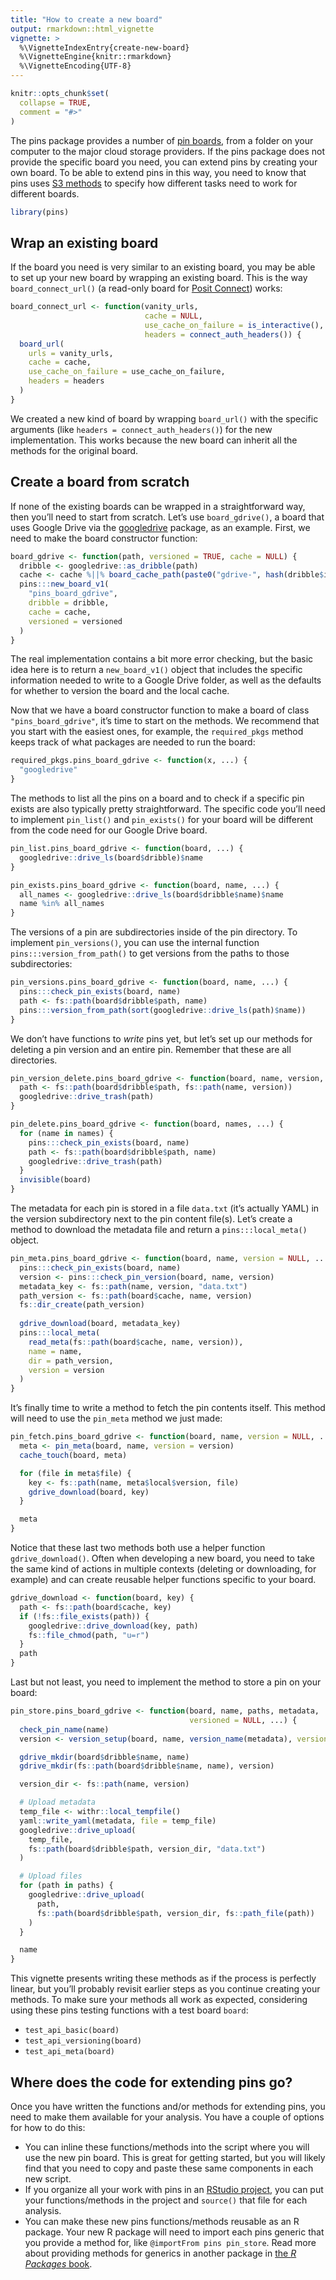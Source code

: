 ```yaml
---
title: "How to create a new board"
output: rmarkdown::html_vignette
vignette: >
  %\VignetteIndexEntry{create-new-board}
  %\VignetteEngine{knitr::rmarkdown}
  %\VignetteEncoding{UTF-8}
---
```


```r
knitr::opts_chunk$set(
  collapse = TRUE,
  comment = "#>"
)
```

The pins package provides a number of [pin boards](https://pins.rstudio.com/reference/index.html#boards), from a folder on your computer to the major cloud storage providers. If the pins package does not provide the specific board you need, you can extend pins by creating your own board. To be able to extend pins in this way, you need to know that pins uses [S3 methods](https://rstudio-education.github.io/hopr/s3.html) to specify how different tasks need to work for different boards.

```r
library(pins)
```

## Wrap an existing board

If the board you need is very similar to an existing board, you may be able to set up your new board by wrapping an existing board. This is the way `board_connect_url()` (a read-only board for [Posit Connect](https://posit.co/products/enterprise/connect/)) works:

```r
board_connect_url <- function(vanity_urls,
                              cache = NULL,
                              use_cache_on_failure = is_interactive(),
                              headers = connect_auth_headers()) {
  board_url(
    urls = vanity_urls,
    cache = cache,
    use_cache_on_failure = use_cache_on_failure,
    headers = headers
  )
}
```

We created a new kind of board by wrapping `board_url()` with the specific arguments (like `headers = connect_auth_headers()`) for the new implementation. This works because the new board can inherit all the methods for the original board.

## Create a board from scratch

If none of the existing boards can be wrapped in a straightforward way, then you'll need to start from scratch. Let's use `board_gdrive()`, a board that uses Google Drive via the [googledrive](https://googledrive.tidyverse.org/) package, as an example. First, we need to make the board constructor function:

```r
board_gdrive <- function(path, versioned = TRUE, cache = NULL) {
  dribble <- googledrive::as_dribble(path)
  cache <- cache %||% board_cache_path(paste0("gdrive-", hash(dribble$id)))
  pins:::new_board_v1(
    "pins_board_gdrive",
    dribble = dribble,
    cache = cache,
    versioned = versioned
  )
}
```

The real implementation contains a bit more error checking, but the basic idea here is to return a `new_board_v1()` object that includes the specific information needed to write to a Google Drive folder, as well as the defaults for whether to version the board and the local cache.

Now that we have a board constructor function to make a board of class `"pins_board_gdrive"`, it's time to start on the methods. We recommend that you start with the easiest ones, for example, the `required_pkgs` method keeps track of what packages are needed to run the board:

```r
required_pkgs.pins_board_gdrive <- function(x, ...) {
  "googledrive"
}
```

The methods to list all the pins on a board and to check if a specific pin exists are also typically pretty straightforward. The specific code you'll need to implement `pin_list()` and `pin_exists()` for your board will be different from the code need for our Google Drive board.

```r
pin_list.pins_board_gdrive <- function(board, ...) {
  googledrive::drive_ls(board$dribble)$name
}

pin_exists.pins_board_gdrive <- function(board, name, ...) {
  all_names <- googledrive::drive_ls(board$dribble$name)$name
  name %in% all_names
}
```

The versions of a pin are subdirectories inside of the pin directory. To implement `pin_versions()`, you can use the internal function `pins:::version_from_path()` to get versions from the paths to those subdirectories:

```r
pin_versions.pins_board_gdrive <- function(board, name, ...) {
  pins:::check_pin_exists(board, name)
  path <- fs::path(board$dribble$path, name)
  pins:::version_from_path(sort(googledrive::drive_ls(path)$name))
}
```

We don't have functions to _write_ pins yet, but let's set up our methods for deleting a pin version and an entire pin. Remember that these are all directories.

```r
pin_version_delete.pins_board_gdrive <- function(board, name, version, ...) {
  path <- fs::path(board$dribble$path, fs::path(name, version))
  googledrive::drive_trash(path)
}

pin_delete.pins_board_gdrive <- function(board, names, ...) {
  for (name in names) {
    pins:::check_pin_exists(board, name)
    path <- fs::path(board$dribble$path, name)
    googledrive::drive_trash(path)
  }
  invisible(board)
}
```

The metadata for each pin is stored in a file `data.txt` (it's actually YAML) in the version subdirectory next to the pin content file(s). Let's create a method to download the metadata file and return a `pins:::local_meta()` object.

```r
pin_meta.pins_board_gdrive <- function(board, name, version = NULL, ...) {
  pins:::check_pin_exists(board, name)
  version <- pins:::check_pin_version(board, name, version)
  metadata_key <- fs::path(name, version, "data.txt")
  path_version <- fs::path(board$cache, name, version)
  fs::dir_create(path_version)
  
  gdrive_download(board, metadata_key)
  pins:::local_meta(
    read_meta(fs::path(board$cache, name, version)),
    name = name,
    dir = path_version,
    version = version
  )
}
```

It's finally time to write a method to fetch the pin contents itself. This method will need to use the `pin_meta` method we just made:

```r
pin_fetch.pins_board_gdrive <- function(board, name, version = NULL, ...) {
  meta <- pin_meta(board, name, version = version)
  cache_touch(board, meta)

  for (file in meta$file) {
    key <- fs::path(name, meta$local$version, file)
    gdrive_download(board, key)
  }

  meta
}
```

Notice that these last two methods both use a helper function `gdrive_download()`. Often when developing a new board, you need to take the same kind of actions in multiple contexts (deleting or downloading, for example) and can create reusable helper functions specific to your board.

```r
gdrive_download <- function(board, key) {
  path <- fs::path(board$cache, key)
  if (!fs::file_exists(path)) {
    googledrive::drive_download(key, path)
    fs::file_chmod(path, "u=r")
  }
  path
}
```

Last but not least, you need to implement the method to store a pin on your board:

```r
pin_store.pins_board_gdrive <- function(board, name, paths, metadata,
                                        versioned = NULL, ...) {
  check_pin_name(name)
  version <- version_setup(board, name, version_name(metadata), versioned = versioned)

  gdrive_mkdir(board$dribble$name, name)
  gdrive_mkdir(fs::path(board$dribble$name, name), version)

  version_dir <- fs::path(name, version)

  # Upload metadata
  temp_file <- withr::local_tempfile()
  yaml::write_yaml(metadata, file = temp_file)
  googledrive::drive_upload(
    temp_file,
    fs::path(board$dribble$path, version_dir, "data.txt")
  )

  # Upload files
  for (path in paths) {
    googledrive::drive_upload(
      path,
      fs::path(board$dribble$path, version_dir, fs::path_file(path))
    )
  }

  name
}
```

This vignette presents writing these methods as if the process is perfectly linear, but you'll probably revisit earlier steps as you continue creating your methods. To make sure your methods all work as expected, considering using these pins testing functions with a test board `board`: 

- `test_api_basic(board)`
- `test_api_versioning(board)`
- `test_api_meta(board)`

## Where does the code for extending pins go?

Once you have written the functions and/or methods for extending pins, you need to make them available for your analysis. You have a couple of options for how to do this:

- You can inline these functions/methods into the script where you will use the new pin board. This is great for getting started, but you will likely find that you need to copy and paste these same components in each new script.
- If you organize all your work with pins in an [RStudio project](https://r4ds.had.co.nz/workflow-projects.html), you can put your functions/methods in the project and `source()` that file for each analysis.
- You can make these new pins functions/methods reusable as an R package. Your new R package will need to import each pins generic that you provide a method for, like `@importFrom pins pin_store`. Read more about providing methods for generics in another package in [the _R Packages_ book](https://r-pkgs.org/dependencies-in-practice.html#imports-and-exports-related-to-s3).
